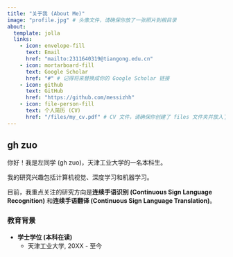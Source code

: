 ```yaml
---
title: "关于我 (About Me)"
image: "profile.jpg" # 头像文件，请确保你放了一张照片到根目录
about:
  template: jolla
  links:
    - icon: envelope-fill
      text: Email
      href: "mailto:2311640319@tiangong.edu.cn"
    - icon: mortarboard-fill
      text: Google Scholar
      href: "#" # 记得将来替换成你的 Google Scholar 链接
    - icon: github
      text: GitHub
      href: "https://github.com/messizhh"
    - icon: file-person-fill
      text: 个人简历 (CV)
      href: "/files/my_cv.pdf" # CV 文件，请确保你创建了 files 文件夹并放入了 pdf
---
```


## gh zuo

你好！我是左同学 (gh zuo)，天津工业大学的一名本科生。

我的研究兴趣包括计算机视觉、深度学习和机器学习。

目前，我重点关注的研究方向是**连续手语识别 (Continuous Sign Language Recognition)** 和**连续手语翻译 (Continuous Sign Language Translation)**。

### 教育背景

* **学士学位 (本科在读)**
    * 天津工业大学, 20XX - 至今